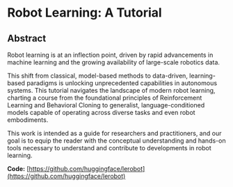 # Robot Learning: A Tutorial

## Abstract

Robot learning is at an inflection point, driven by rapid advancements in machine learning and the growing availability of large-scale robotics data. 

This shift from classical, model-based methods to data-driven, learning-based paradigms is unlocking unprecedented capabilities in autonomous systems. This tutorial navigates the landscape of modern robot learning, charting a course from the foundational principles of Reinforcement Learning and Behavioral Cloning to generalist, language-conditioned models capable of operating across diverse tasks and even robot embodiments.

This work is intended as a guide for researchers and practitioners, and our goal is to equip the reader with the conceptual understanding and hands-on tools necessary to understand and contribute to developments in robot learning.

**Code:** [https://github.com/huggingface/lerobot](https://github.com/huggingface/lerobot)
